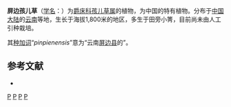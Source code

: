 {{Speciesbox
| genus = Rungia
| species = pinpienensis
| authority = H. S. Lo, 1978
}}

'''屏边孩儿草'''（[[学名|学名]]：{{lang|la|''Rungia pinpienensis''}}）为[[爵床科|爵床科]][[孩儿草属|孩儿草属]]的植物，为中国的特有植物。分布于[[中国大陆|中国大陆]]的[[云南|云南]]等地，生长于海拔1,800米的地区，多生于田旁小箐，目前尚未由人工引种栽培。

其[[种加词|种加词]]“''pinpienensis''”意为“云南[[屏边县|屏边县]]的”。

== 参考文献 ==
<div class="references-small">
* {{cite web| url =http://www.bioinfo.cn/db05/KmzwSpecies.php?action=view&id=764| title =屏边孩儿草| work =《中国高等植物数据库全库》| publisher =中国科学院微生物研究所| author =昆明植物研究所| accessdate =2009-02-21| deadurl =yes| archiveurl =https://web.archive.org/web/20160305084853/http://www.bioinfo.cn/db05/KmzwSpecies.php?action=view&id=764| archivedate =2016-03-05}}
</div>
{{Taxonbar|from=Q11042869}}

[[Category:孩儿草属|P]]
[[Category:中国特有植物|P]]
[[Category:云南植物|P]]
[[Category:1978年描述的植物|P]]


{{植物小作品}}